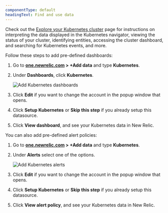 ```yaml
---
componentType: default
headingText: Find and use data
---
```






Check out the [Explore your Kubernetes cluster](/docs/kubernetes-pixie/kubernetes-integration/understand-use-data/kubernetes-cluster-explorer/) page for instructions on interpreting the data displayed in the Kubernetes navigator, viewing the status of your cluster, identifying entities, accessing the cluster dashboard, and searching for Kubernetes events, and more.


Follow these steps to add pre-defined dashboards:

1. Go to <DoNotTranslate>**[one.newrelic.com](https://one.newrelic.com) > +Add data**</DoNotTranslate> and type <DoNotTranslate>**Kubernetes**</DoNotTranslate>.

2. Under <DoNotTranslate>**Dashboards**</DoNotTranslate>, click <DoNotTranslate>**Kubernetes**</DoNotTranslate>.

    <img
    title="Add Kubernetes dashboards"
    alt="Add Kubernetes dashboards"
    src={kubernetesAddDashboards}
    />

3. Click <DoNotTranslate>**Edit**</DoNotTranslate> if you want to change the account in the popup window that opens.

4. Click <DoNotTranslate>**Setup Kubernetes**</DoNotTranslate> or <DoNotTranslate>**Skip this step**</DoNotTranslate> if you already setup this datasource. 

5. Click <DoNotTranslate>**View dashboard**</DoNotTranslate>, and see your Kubernetes data in New Relic.


You can also add pre-defined alert policies:

1. Go to <DoNotTranslate>**[one.newrelic.com](https://one.newrelic.com) > +Add data**</DoNotTranslate> and type <DoNotTranslate>**Kubernetes**</DoNotTranslate>.

2. Under <DoNotTranslate>**Alerts**</DoNotTranslate> select one of the options.

    <img
    title="Add Kubernetes alerts"
    alt="Add Kubernetes alerts"
    src={kubernetesAddAlerts}
    />

3. Click <DoNotTranslate>**Edit**</DoNotTranslate> if you want to change the account in the popup window that opens.

4. Click <DoNotTranslate>**Setup Kubernetes**</DoNotTranslate> or <DoNotTranslate>**Skip this step**</DoNotTranslate> if you already setup this datasource. 

5. Click <DoNotTranslate>**View alert policy**</DoNotTranslate>, and see your Kubernetes data in New Relic.


